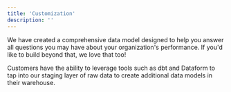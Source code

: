```yaml
---
title: 'Customization'
description: ''
---
```


We have created a comprehensive data model designed to help you answer all questions you may have about your organization's performance. If you'd like to build beyond that, we love that too!

Customers have the ability to leverage tools such as dbt and Dataform to tap into our staging layer of raw data to create additional data models in their warehouse.
